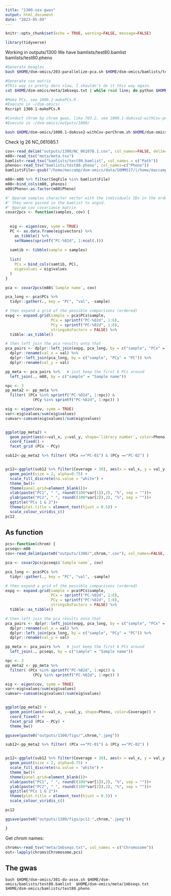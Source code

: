 ```yaml
---
title: "1300-sex-gwas"
output: html_document
date: "2023-05-09"
---
```


```r
knitr::opts_chunk$set(echo = TRUE, warning=FALSE, message=FALSE)
```

```r
library(tidyverse)
```

Working in outputs/1300
We have bamlists/test80.bamlist
bamlists/test80.pheno

```sh
#Generate beagles
bash $HOME/dsm-omics/203-parallelize-pca.sh $HOME/dsm-omics/bamlists/test80.bamlist $HOME/dsm-omics/meta/1mbseqs.txt

#Generate cov matrix
#This way is pretty darn slow, I shouldn't do it this way again.
cat $HOME/dsm-omics/meta/1mbseqs.txt | while read line; do python $HOME/pcangsd/pcangsd.py -beagle $line-pca.beagle.gz -o $line -threads 10 > $line.stdout 2> $line.stderr; done;

#Make PCs, see 1000.1-makePCs.R 
#Execute in ~/dsm-omics/
Rscript 1300.1-makePCs.R

#Conduct chrom by chrom gwas, like 703.2, see 1000.1-doAsso2-withCov-perChr.sh. This is using the first three PCs as covariates
#Execute in ~/dsm-omics/outputs/1000/

bash $HOME/dsm-omics/1000.1-doAsso2-withCov-perChrom.sh $HOME/dsm-omics/bamlists/test91.bamlist  $HOME/dsm-omics/meta/1mbseqs.txt $HOME/dsm-omics/meta/test91.pheno 


```


Check lg 26
NC_061085.1   

```r
cov<-read_delim("outputs/1300/NC_061078.1.cov", col_names=FALSE, delim=" ") %>% as.matrix()
m80<-read_tsv("meta/meta.tsv")
bamlist<-read_tsv("bamlists/test80.bamlist", col_names = c("Path"))
phenos<-read_tsv("bamlists/test80.pheno", col_names=c("Pheno"))
bamlist$File<-gsub("/home/maccamp/dsm-omics/data/SOMM517/|/home/maccamp/dsm-omics/data/SOMM516/|/home/maccamp/dsm-omics/data/SOMM515/", "",bamlist$Path)

m80<-m80 %>% filter(SeqFile %in% bamlist$File)
m80<-bind_cols(m80, phenos)
m80$Pheno<-as.factor(m80$Pheno)
```


```r
#' @param samples character vector with the individuals IDs in the order in which
#' they were passed in the bamlist to angsd.
#' @param cov covariance matrix
covar2pcs <- function(samples, cov) {
  
  
  eig <- eigen(cov, symm = TRUE)
  PC <- as.data.frame(eig$vectors) %>%
    as_tibble() %>%
    setNames(sprintf("PC-%02d", 1:ncol(.)))
  
  samtib <- tibble(sample = samples)
  
  list(
    PCs = bind_cols(samtib, PC),
    eigevalues = eig$values
  )
}

```

```r
pca <- covar2pcs(m80$`Sample name`, cov)

pca_long <- pca$PCs %>%
  tidyr::gather(., key = "PC", "val", -sample)

# then expand a grid of the possible comparisons (ordered)
expg <- expand.grid(sample = pca$PCs$sample,
                    PCx = sprintf("PC-%02d", 1:6),
                    PCy = sprintf("PC-%02d", 1:6),
                    stringsAsFactors = FALSE) %>%
  tibble::as_tibble()

# then left join the pca results onto that
pca_pairs <- dplyr::left_join(expg, pca_long, by = c("sample", "PCx" = "PC")) %>%
  dplyr::rename(val_x = val) %>%
  dplyr::left_join(pca_long, by = c("sample", "PCy" = "PC")) %>%
  dplyr::rename(val_y = val)

pp_meta <- pca_pairs %>%   # just keep the first 6 PCs around
  left_join(., m80, by = c("sample" = "Sample name")) 

npc <- 3
pp_meta2 <- pp_meta %>%
  filter( (PCx %in% sprintf("PC-%02d", 1:npc)) & 
            (PCy %in% sprintf("PC-%02d", 1:npc)) )

eig <- eigen(cov, symm = TRUE)
var<-eig$values/sum(eig$values)
cumvar<-cumsum(eig$values)/sum(eig$values)


ggplot(pp_meta2) +
  geom_point(aes(x=val_x, y=val_y, shape=`library number`, color=Pheno)) +
  coord_fixed() +
  facet_grid (PCx ~ PCy)

```


```r
sub12<-pp_meta2 %>% filter( (PCx =="PC-01") & (PCy =="PC-02") )


pc12<-ggplot(sub12 %>% filter(Coverage < 30), aes(x = val_x, y = val_y, color = Coverage, shape=Pheno)) +
  geom_point(size = 2, alpha=0.75) +
  scale_fill_discrete(na.value = "white") + 
  theme_bw()+
  theme(panel.grid=element_blank())+
  xlab(paste("PC1", " ", round((100*var[1]),2), "%", sep = ""))+
  ylab(paste("PC2", " ", round((100*var[2]),2), "%", sep = ""))+
  ggtitle("PCs 1 & 2")+
  theme(plot.title = element_text(hjust = 0.5)) +
  scale_colour_viridis_c() 
pc12
```


## As function

```r
pcs<-function(chrom) {
pcseqs<-m80
cov<-read_delim(paste0("outputs/1300/",chrom,".cov"), col_names=FALSE, delim=" ") %>% as.matrix()

pca <- covar2pcs(pcseqs$`Sample name`, cov)

pca_long <- pca$PCs %>%
  tidyr::gather(., key = "PC", "val", -sample)

# then expand a grid of the possible comparisons (ordered)
expg <- expand.grid(sample = pca$PCs$sample,
                    PCx = sprintf("PC-%02d", 1:6),
                    PCy = sprintf("PC-%02d", 1:6),
                    stringsAsFactors = FALSE) %>%
  tibble::as_tibble()

# then left join the pca results onto that
pca_pairs <- dplyr::left_join(expg, pca_long, by = c("sample", "PCx" = "PC")) %>%
  dplyr::rename(val_x = val) %>%
  dplyr::left_join(pca_long, by = c("sample", "PCy" = "PC")) %>%
  dplyr::rename(val_y = val)

pp_meta <- pca_pairs %>%   # just keep the first 6 PCs around
  left_join(., pcseqs, by = c("sample" = "Sample name")) 

npc <- 3
pp_meta2 <- pp_meta %>%
  filter( (PCx %in% sprintf("PC-%02d", 1:npc)) & 
            (PCy %in% sprintf("PC-%02d", 1:npc)) )

eig <- eigen(cov, symm = TRUE)
var<-eig$values/sum(eig$values)
cumvar<-cumsum(eig$values)/sum(eig$values)


ggplot(pp_meta2) +
  geom_point(aes(x=val_x, y=val_y, shape=Pheno, color=Coverage)) +
  coord_fixed() +
  facet_grid (PCx ~ PCy) +
  theme_bw()

ggsave(paste0("outputs/1300/figs/",chrom,".jpeg"))

sub12<-pp_meta2 %>% filter( (PCx =="PC-01") & (PCy =="PC-02") )


pc12<-ggplot(sub12 %>% filter(Coverage < 30), aes(x = val_x, y = val_y, color = Coverage, shape=Pheno)) +
  geom_point(size = 2, alpha=0.75) +
  scale_fill_discrete(na.value = "white") + 
  theme_bw()+
  theme(panel.grid=element_blank())+
  xlab(paste("PC1", " ", round((100*var[1]),2), "%", sep = ""))+
  ylab(paste("PC2", " ", round((100*var[2]),2), "%", sep = ""))+
  ggtitle("PCs 1 & 2")+
  theme(plot.title = element_text(hjust = 0.5)) +
  scale_colour_viridis_c() 

pc12

ggsave(paste0("outputs/1300/figs/pc12-",chrom,".jpeg"))

}
```



Get chrom names:
```r
chroms<-read_tsv("meta/1mbseqs.txt", col_names = c("Chromosome"))
out<-lapply(chroms$Chromosome,pcs)
```

## The gwas

`bash $HOME/dsm-omics/301-do-asso.sh $HOME/dsm-omics/bamlists/test80.bamlist  $HOME/dsm-omics/meta/1mbseqs.txt $HOME/dsm-omics/bamlists/test80.pheno`
